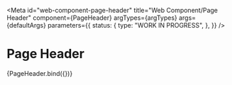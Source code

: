 <!-- @license CC0-1.0 -->


<Meta
  id="web-component-page-header"
  title="Web Component/Page Header"
  component={PageHeader}
  argTypes={argTypes}
  args={defaultArgs}
  parameters={{
    status: {
      type: "WORK IN PROGRESS",
    },
  }}
/>

# Page Header

<Canvas>
  <Story name="Default" args={exampleArgs}>
    {PageHeader.bind({})}
  </Story>
</Canvas>

<ArgsTable story="Default" />
